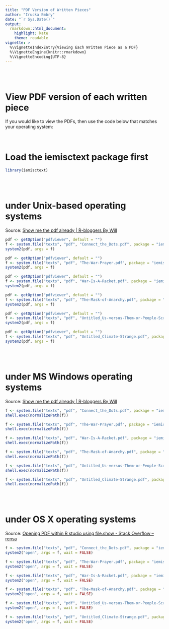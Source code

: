 ```yaml
---
title: "PDF Version of Written Pieces"
author: "Irucka Embry"
date: "`r Sys.Date()`"
output:
  rmarkdown::html_document:
    highlight: kate
    theme: readable
vignette: >
  %\VignetteIndexEntry{Viewing Each Written Piece as a PDF}
  %\VignetteEngine{knitr::rmarkdown}
  %\VignetteEncoding{UTF-8}
---
```


<br />
<br />

# View PDF version of each written piece

If you would like to view the PDFs, then use the code below that matches your operating system:

<br />

# Load the iemisctext package first
```r
library(iemisctext)
```

<br />
<br />

# under Unix-based operating systems

Source: [Show me the pdf already | R-bloggers By Will](http://www.r-bloggers.com/show-me-the-pdf-already/)
```r
pdf <- getOption("pdfviewer", default = "")
f <- system.file("texts", "pdf", "Connect_the_Dots.pdf", package = "iemisctext")
system2(pdf, args = f)
```

```r
pdf <- getOption("pdfviewer", default = "")
f <- system.file("texts", "pdf", "The-War-Prayer.pdf", package = "iemisctext")
system2(pdf, args = f)
```

```r
pdf <- getOption("pdfviewer", default = "")
f <- system.file("texts", "pdf", "War-Is-A-Racket.pdf", package = "iemisctext")
system2(pdf, args = f)
```

```r
pdf <- getOption("pdfviewer", default = "")
f <- system.file("texts", "pdf", "The-Mask-of-Anarchy.pdf", package = "iemisctext")
system2(pdf, args = f)
```

```r
pdf <- getOption("pdfviewer", default = "")
f <- system.file("texts", "pdf", "Untitled_Us-versus-Them-or-People-Screwing-over-Other-People.pdf", package = "iemisctext")
system2(pdf, args = f)
```

```r
pdf <- getOption("pdfviewer", default = "")
f <- system.file("texts", "pdf", "Untitled_Climate-Strange.pdf", package = "iemisctext")
system2(pdf, args = f)
```

<br />
<br />

# under MS Windows operating systems

Source: [Show me the pdf already | R-bloggers By Will](http://www.r-bloggers.com/show-me-the-pdf-already/)
```r
f <- system.file("texts", "pdf", "Connect_the_Dots.pdf", package = "iemisctext")
shell.exec(normalizePath(f))
```

```r
f <- system.file("texts", "pdf", "The-War-Prayer.pdf", package = "iemisctext")
shell.exec(normalizePath(f))
```

```r
f <- system.file("texts", "pdf", "War-Is-A-Racket.pdf", package = "iemisctext")
shell.exec(normalizePath(f))
```

```r
f <- system.file("texts", "pdf", "The-Mask-of-Anarchy.pdf", package = "iemisctext")
shell.exec(normalizePath(f))
```

```r
f <- system.file("texts", "pdf", "Untitled_Us-versus-Them-or-People-Screwing-over-Other-People.pdf", package = "iemisctext")
shell.exec(normalizePath(f))
```

```r
f <- system.file("texts", "pdf", "Untitled_Climate-Strange.pdf", package = "iemisctext")
shell.exec(normalizePath(f))
```

<br />
<br />

# under OS X operating systems

Source: [Opening PDF within R studio using file.show - Stack Overflow -- rensa](http://stackoverflow.com/questions/33791493/opening-pdf-within-r-studio-using-file-show/33791818)
```r
f <- system.file("texts", "pdf", "Connect_the_Dots.pdf", package = "iemisctext")
system2("open", args = f, wait = FALSE)
```

```r
f <- system.file("texts", "pdf", "The-War-Prayer.pdf", package = "iemisctext")
system2("open", args = f, wait = FALSE)
```

```r
f <- system.file("texts", "pdf", "War-Is-A-Racket.pdf", package = "iemisctext")
system2("open", args = f, wait = FALSE)
```

```r
f <- system.file("texts", "pdf", "The-Mask-of-Anarchy.pdf", package = "iemisctext")
system2("open", args = f, wait = FALSE)
```

```r
f <- system.file("texts", "pdf", "Untitled_Us-versus-Them-or-People-Screwing-over-Other-People.pdf", package = "iemisctext")
system2("open", args = f, wait = FALSE)
```

```r
f <- system.file("texts", "pdf", "Untitled_Climate-Strange.pdf", package = "iemisctext")
system2("open", args = f, wait = FALSE)
```
